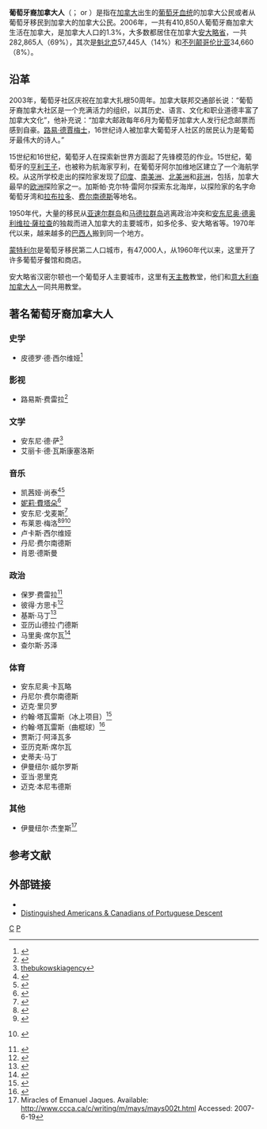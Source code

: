 {{NoteTA
|G1=TO
}}
{{Infobox ethnic group
|image = {{image array|perrow=2 |width=85 |height=105     
| image1 =Nelly Furtado - Manchester Arena 2007.png   | caption1 =[[妮莉·費塔朵|妮莉·費塔朵]]
| image2 = Mariointhehouse.jpg  | caption2 =马里奥·席尔瓦
| image3 = ShawnDesmanJul2011.jpg  | caption3 =肖恩·德斯曼
| image4 = <!-- 檔案不存在 Photograph of the MMA fighter, António (aka Pato) Carvalho.jpg -->  | caption4 =安东尼奥·卡瓦略
| image5 = Daniel Fernandes 2012 (cropped).jpg  | caption5 =丹尼尔·费尔南德斯
| image6 = Adam Henrique, October 2nd, 10 - Albany Devils vs. Adirondack Phantoms (PreSeason) - Houston Field House.jpg  | caption6 =亚当·恩里克
}}
|poptime = '''429,850'''<br />（2011年加拿大人口普查）<ref name="Portuguese Canadians">{{cite web |url=http://www12.statcan.gc.ca/nhs-enm/2011/dp-pd/dt-td/Rp-eng.cfm?TABID=2&LANG=E&APATH=3&DETAIL=0&DIM=0&FL=A&FREE=0&GC=0&GID=1118296&GK=0&GRP=0&PID=105396&PRID=0&PTYPE=105277&S=0&SHOWALL=0&SUB=0&Temporal=2013&THEME=95&VID=0&VNAMEE=&VNAMEF=&D1=0&D2=0&D3=0&D4=0&D5=0&D6=0 |author=[[Statistics_Canada|Statistics Canada]] |title=2011 National Household Survey: Data tables |accessdate=14 February 2014 |archive-date=2018-12-24 |archive-url=https://web.archive.org/web/20181224190955/https://www12.statcan.gc.ca/nhs-enm/2011/dp-pd/dt-td/Rp-eng.cfm?TABID=2&LANG=E&APATH=3&DETAIL=0&DIM=0&FL=A&FREE=0&GC=0&GID=1118296&GK=0&GRP=0&PID=105396&PRID=0&PTYPE=105277&S=0&SHOWALL=0&SUB=0&Temporal=2013&THEME=95&VID=0&VNAMEE=&VNAMEF=&D1=0&D2=0&D3=0&D4=0&D5=0&D6=0%20 |dead-url=no }}</ref>
|group = 葡萄牙裔加拿大
|popplace=<br>
[[多伦多|多伦多]]:  171,545
<br>[[蒙特利尔|蒙特利尔]]:  46,535
<br>[[密西沙加|密西沙加]]:  31,795
<br>[[温哥华|温哥华]]  20,335
<br>[[基秦拿|基秦拿]]:  17,220
<br>[[哈密尔顿_(安大略)|哈密尔顿]]:  14,110
<br>[[剑桥_(安大略省)|剑桥]]:  10,685
<br>[[伦敦_(加拿大)|伦敦]]:  10,525
<br>[[温尼伯|温尼伯]]:  10,315
<br>[[渥太华|渥太华]]:  9,910
<br>[[埃德蒙顿|埃德蒙顿]]:  7,760 <ref>{{cite web|url=http://www40.statcan.ca/l01/cst01/demo27l.htm|title=Population by selected ethnic origins, by census metropolitan areas|work=2001 Census Stats Canada|accessdate=2006-12-23|archiveurl=https://web.archive.org/web/20060908141104/http://www40.statcan.ca/l01/cst01/demo27l.htm|archivedate=2006-09-08|deadurl=yes}}</ref>
|langs=主要是[[加拿大英语|加拿大英语]]、[[魁北克法语|魁北克法语]]、[[葡萄牙语|葡萄牙语]]。
|rels=主要是[[罗马天主教|罗马天主教]]
}}

'''葡萄牙裔加拿大人'''（{{lang-en|'''Portuguese Canadians'''}}；{{lang-pt|português canadiano}} or {{lang-pt|luso-canadiano}}）是指在[[加拿大|加拿大]]出生的[[葡萄牙人|葡萄牙血统]]的加拿大公民或者从葡萄牙移民到加拿大的加拿大公民。2006年，一共有410,850人葡萄牙裔加拿大生活在加拿大，是加拿大人口的1.3%，大多数都居住在加拿大[[安大略省|安大略省]]，一共282,865人（69%），其次是[[魁北克|魁北克]]57,445人（14%）和[[不列颠哥伦比亚|不列颠哥伦比亚]]34,660（8%）。

==沿革==
2003年，葡萄牙社区庆祝在加拿大扎根50周年。加拿大联邦交通部长{{Link-en|大卫·高伦尼特|David Collenette}}说：“葡萄牙裔加拿大社区是一个充满活力的组织，以其历史、语言、文化和职业道德丰富了加拿大文化”，他补充说：“加拿大邮政每年6月为葡萄牙加拿大人发行纪念邮票而感到自豪。[[路易·德賈梅士|路易·德賈梅士]]，16世纪诗人被加拿大葡萄牙人社区的居民认为是葡萄牙最伟大的诗人。”

15世纪和16世纪，葡萄牙人在探索新世界方面起了先锋模范的作业。15世纪，葡萄牙的[[恩里克_(航海家)|亨利王子]]，也被称为航海家亨利，在葡萄牙阿尔加维地区建立了一个海航学校。从这所学校走出的探险家发现了[[印度|印度]]、[[南美洲|南美洲]]、[[北美洲|北美洲]]和[[非洲|非洲]]，包括{{Link-en|加斯帕·克尔特·雷阿尔|Gaspar Corte-Real}}，加拿大最早的[[欧洲|欧洲]]探险家之一。加斯帕·克尔特·雷阿尔探索东北海岸，以探险家{{Link-en|约翰·费南德斯·拉佛拉多|João Fernandes Lavrador}}的名字命葡萄牙湾和[[拉布拉多|拉布拉多]]、[[费尔南德斯|费尔南德斯]]等地名。

1950年代，大量的移民从[[亚速尔群岛|亚速尔群岛]]和[[马德拉群岛|马德拉群岛]]逃离政治冲突和[[安东尼奥·德奥利维拉·薩拉查|安东尼奥·德奥利维拉·薩拉查]]的独裁而进入加拿大的主要城市，如多伦多、安大略省等。1970年代以来，越来越多的[[巴西人|巴西人]]搬到同一个地方。

[[蒙特利尔|蒙特利尔]]是葡萄牙移民第二人口城市，有47,000人，从1960年代以来，这里开了许多葡萄牙餐馆和商店。

安大略省汉密尔顿也一个葡萄牙人主要城市，这里有[[天主教|天主教]]教堂，他们和[[意大利裔加拿大人|意大利裔加拿大人]]一同共用教堂。

==著名葡萄牙裔加拿大人==
===史学===
*皮德罗·德·西尔维娅<ref name="daSilva">{{cite web| title = Canada Post: Celebrating Portuguese heritage and Canada's first letter carrier (Pedro da Silva)| url = http://www.canadapost.ca/corporate/about/newsroom/pr/archive-e.asp?prid=856| accessdate = 2008-01-02| deadurl = yes| archiveurl = https://web.archive.org/web/20050905001115/http://www.canadapost.ca/corporate/about/newsroom/pr/archive-e.asp?prid=856| archivedate = 2005-09-05}} </ref>

===影视===
*路易斯·费雷拉<ref name="jlouis">{{cite web| title = imdb.com Bio: Justin Louis| url=http://www.imdb.com/name/nm0521878/| accessdate = 2006-12-29}}</ref>

===文学===
*安东尼·德·萨<ref>[http://www.thebukowskiagency.com/Barnacle%20Love.htm thebukowskiagency]</ref>
*艾丽卡·德·瓦斯康塞洛斯

===音乐===
*凯茜娅·尚泰<ref name="chante">{{cite web| title = Interview with Keshia Chanté| url = http://www.flare.com/hype/asks/article.jsp?content=20031107_155531_2088| accessdate = 2006-12-29| deadurl = yes| archiveurl = https://web.archive.org/web/20061022023205/http://www.flare.com/hype/asks/article.jsp?content=20031107_155531_2088| archivedate = 2006-10-22}}</ref><ref name="chante2">{{cite web| last = Henley| first = Tara| title = Interview with Keshia Chanté #2| url = http://www.straight.com/content.cfm?id=4841| accessdate = 2006-12-29| deadurl = yes| archiveurl = https://web.archive.org/web/20050209100902/http://www.straight.com/content.cfm?id=4841| archivedate = 2005-02-09}} </ref>
*[[妮莉·費塔朵|妮莉·費塔朵]]<ref name="nfurtado">{{cite web| last = Bliss| first = Karen| title = Rollingstone.com Biography: Nelly Furtado| url=http://www.rollingstone.com/news/story/5918613/furtado_goes_portuguese/| accessdate = 2006-12-29}}</ref>
*安东尼·戈麦斯<ref name="agomes">{{cite web| title = Biography: Anthony Gomes (Official web site)| url=http://www.anthonygomes.com/| accessdate = 2006-12-29}}</ref>
*布莱恩·梅洛<ref name="BMelo">{{cite web| title = Canadian Idol (Official web site)| url = http://www.ctv.ca/idol/gen/Home.html| accessdate = 2007-09-12| archive-date = 2007-11-30| archive-url = https://web.archive.org/web/20071130035648/http://www.ctv.ca/idol/gen/Home.html| dead-url = no}}</ref><ref name="BMeloA">{{cite web| title = Brian Melo Online (Fan site)| url = http://www.brian-melo.com/| accessdate = 2007-09-12| deadurl = yes| archiveurl = https://web.archive.org/web/20080225123535/http://www.brian-melo.com/| archivedate = 2008-02-25}}</ref><ref name="BMeloB">{{cite web| title = Yahoo Canada News: "Hamilton rocker Brian Melo crowned the new Canadian Idol| url=http://news.yahoo.com/s/cpress/20070912/ca_pr_on_en/tv_canadian_idol_6| accessdate = 2007-09-12}} {{Dead link|date=October 2010|bot=H3llBot}}</ref>
*卢卡斯·西尔维娅
*丹尼·费尔南德斯
*肖恩·德斯曼

===政治===
*保罗·费雷拉<ref name="pfer">{{cite web| title = Biography: Paul Ferreira| url = http://www.paulferreira.ca/images/Biography.pdf| accessdate = 2006-12-29| format = PDF| deadurl = yes| archiveurl = https://web.archive.org/web/20111002134618/http://www.paulferreira.ca/images/Biography.pdf| archivedate = 2011-10-02}}</ref>
*彼得·方思卡<ref name="pfon">{{cite web| title = Biography: Peter Fonseca| url = http://www.peterfonseca.onmpp.ca/| accessdate = 2006-12-29| deadurl = yes| archiveurl = https://web.archive.org/web/20061209200557/http://www.peterfonseca.onmpp.ca/| archivedate = 2006-12-09}}</ref>
*基斯·马丁<ref name="dport">{{cite web| title = Distinguished Americans & Canadians of Portuguese Descent| url = http://www.portuguesefoundation.org/famous.htm| accessdate = 2006-12-29| deadurl = yes| archiveurl = https://web.archive.org/web/20090315074448/http://portuguesefoundation.org/famous.htm| archivedate = 2009-03-15}}</ref>
*亚历山德拉·门德斯
*马里奥·席尔瓦<ref name="marsilva">{{cite web| title = Biography: Mario Silva| url = http://www.mariosilva.ca/AboutMario.html| accessdate = 2006-12-29| deadurl = yes| archiveurl = https://web.archive.org/web/20140407090840/http://www.mariosilva.ca/AboutMario.html| archivedate = 2014-04-07}} </ref>
*查尔斯·苏泽

===体育===
*安东尼奥·卡瓦略
*丹尼尔·费尔南德斯
*迈克·里贝罗
*约翰·塔瓦雷斯（冰上项目）<ref name="JOTAV">{{cite web|author=Stuart McDonald| title = Featured Article, 2009 prospects: Q&A with John Tavares| publisher = Hockey's Future|url=http://www.hockeysfuture.com/articles/10024/2009_prospects_qa_with_john_tavares/|accessdate = 2007-12-19}}</ref>
*约翰·塔瓦雷斯（曲棍球）<ref>{{cite web|title =Inaugural Celebrating Outstanding Portuguese-Canadian Achievement Awards|url =http://www.congresso.ca/congresso/copa.htm|publisher =Portuguese Canadian National Congress|accessdate =2007-12-19|archiveurl =https://web.archive.org/web/20071028144643/http://www.congresso.ca/congresso/copa.htm|archivedate =2007-10-28|deadurl =yes}}</ref>
*贾斯汀·阿泽瓦多
*亚历克斯·席尔瓦
*史蒂夫·马丁
*伊曼纽尔·威尔罗斯
*亚当·恩里克
*迈克·本尼韦德斯

===其他===
*伊曼纽尔·杰奎斯<ref>Miracles of Emanuel Jaques. Available: http://www.ccca.ca/c/writing/m/mays/mays002t.html {{Wayback|url=http://www.ccca.ca/c/writing/m/mays/mays002t.html |date=20080218142813 }} Accessed: 2007-6-19</ref>

{{歐洲裔加拿大人}}
{{加拿大族群}}

==参考文献==
{{reflist}}

== 外部链接 ==
* {{citation |last =Teixeira |first =Carlos  |coauthor= Victor M. P. Da Rosa |year =2009 |title = The Portuguese in Canada: diasporic challenges and adjustment|url =http://books.google.ca/books?id=XEjAaU3aZugC&lpg=PP1&dq=Canadian%20History&pg=PP1#v=onepage&q&f=true |publisher=University of Toronto Press |isbn=978-0-8020-9833-7 |accessdate = }}
* [https://web.archive.org/web/20090315074448/http://portuguesefoundation.org/famous.htm Distinguished Americans & Canadians of Portuguese Descent]

[[Category:海外葡萄牙人|C]]
[[Category:各族群加拿大人|P]]